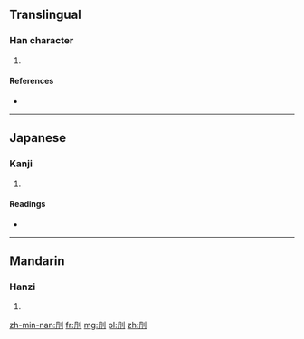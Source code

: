 ==Translingual==

===Han character===
{{Han char|rn=18|rad=刀|as=04|sn=6|four=7240<sub>0</sub>|canj=月卜中弓 (BYLN)}}

# {{defn|Han|sort=刀04}}

====References====
* {{Han ref|kx=0137.100|dkj=01885|dj=0308.150|hdz=10326.040|uh=5210|ud=21008|bh=C9BF|bd=51647}}

----

==Japanese==

===Kanji===
{{ja-kanji|grade=|rs=刀04}}

# {{defn|lang=ja|sort=刀04}}

====Readings====
* {{ja-readings|on=[[たん]] (tan)|kun=[[さく]] (saku)}}

----

==Mandarin==

===Hanzi===
{{cmn-hanzi|pin=[[dǎn]] ([[dan3]])|wg=tan<sup>3</sup>}}

# {{defn|lang=cmn|sort=刀04}}

[[zh-min-nan:刐]]
[[fr:刐]]
[[mg:刐]]
[[pl:刐]]
[[zh:刐]]